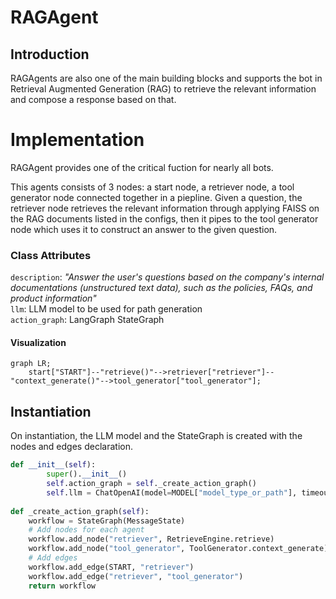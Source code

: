 # RAGAgent
## Introduction

RAGAgents are also one of the main building blocks and supports the bot in Retrieval Augmented Generation (RAG) to retrieve the relevant information and compose a response based on that.

# Implementation

RAGAgent provides one of the critical fuction for nearly all bots.

This agents consists of 3 nodes: a start node, a retriever node, a tool generator node connected together in a piepline. Given a question, the retriever node retrieves the relevant information through applying FAISS on the RAG documents listed in the configs, then it pipes to the tool generator node which uses it to construct an answer to the given question.

### Class Attributes
`description`: *"Answer the user's questions based on the company's internal documentations (unstructured text data), such as the policies, FAQs, and product information"*\
`llm`: LLM model to be used for path generation\
`action_graph`: LangGraph StateGraph

#### Visualization
```mermaid
graph LR;
    start["START"]--"retrieve()"-->retriever["retriever"]--"context_generate()"-->tool_generator["tool_generator"];
```
## Instantiation
On instantiation, the LLM model and the StateGraph is created with the nodes and edges declaration.

```py
def __init__(self):
        super().__init__()
        self.action_graph = self._create_action_graph()
        self.llm = ChatOpenAI(model=MODEL["model_type_or_path"], timeout=30000)
     
def _create_action_graph(self):
    workflow = StateGraph(MessageState)
    # Add nodes for each agent
    workflow.add_node("retriever", RetrieveEngine.retrieve)
    workflow.add_node("tool_generator", ToolGenerator.context_generate)
    # Add edges
    workflow.add_edge(START, "retriever")
    workflow.add_edge("retriever", "tool_generator")
    return workflow
```

<!-- ## Execution
#### 0. Calling `execute()`
The `execute()` method is called which invokes the StateGraph on the MessageState and runs generator on the input MessageState. It returns the invoked StateGraph which allows it to be nested into other agents.

```py
def execute(self, msg_state: MessageState):
    graph = self.action_graph.compile()
    result = graph.invoke(msg_state)
    return result
```

### Retrieval
Retrieval is powered using FAISS
```py
def retrieve(state: MessageState):
    # get the input message
    user_message = state['user_message']

    # Search for the relevant documents
    docs = FaissRetriever.load_docs(database_path=os.environ.get("DATA_DIR"))
    retrieved_text = docs.search(user_message.history)

    state["message_flow"] = retrieved_text
    return state
```

### Context Generation

#### 1. Unpack MessageState 
First, the first stage unpacks the [MessageState](../MessageState.md) object.
```py
def generator(self, state: MessageState) -> MessageState:
    # get the input message
    user_message = state['user_message']
    orchestrator_message = state['orchestrator_message']
    message_flow = state.get('response', "") + "\n" + state.get("message_flow", "")

    # get the orchestrator message content
    orch_msg_content = orchestrator_message.message
    orch_msg_attr = orchestrator_message.attribute
    direct_response = orch_msg_attr.get('direct_response', False)
```

#### 2. Check for predefined automatic response
Next, it then checks if it has a predefined static response to respond at the node that should be done without generation.
```py
    if direct_response:
        return orch_msg_content
```

3. #### Generate Response
Then, it checks if an `orchestrator_message`(`node['attribute']['value']` in [TaskGraph](../Taskgraph/intro.md)) exists. `orchestrator_message` holds the pre-generated text for which the response would be built off on. Otherwise, it will generate from scratch
    ex. 

```py
    if message_flow and message_flow != "\n":
        prompt = PromptTemplate.from_template(message_flow_generator_prompt)
        input_prompt = prompt.invoke({"sys_instruct": state["sys_instruct"], "message": orch_msg_content, "formatted_chat": user_message.history, "initial_response": message_flow})
    else:
        prompt = PromptTemplate.from_template(message_generator_prompt)
        input_prompt = prompt.invoke({"sys_instruct": state["sys_instruct"], "message": orch_msg_content, "formatted_chat": user_message.history})
```

4. #### Connect to the LangChain
Lastly, it generates and processes the text into a string output and returns the updated MessageState.
```py
    logger.info(f"Prompt: {input_prompt.text}")
    chunked_prompt = chunk_string(input_prompt.text, tokenizer=MODEL["tokenizer"], max_length=MODEL["context"])
    final_chain = self.llm | StrOutputParser()
    answer = final_chain.invoke(chunked_prompt)

    state["message_flow"] = ""
    state["response"] = answer
    return state
```

---
## Code

```py
class RAGAgent(BaseAgent):

    description = "Answer the user's questions based on the company's internal documentations (unstructured text data), such as the policies, FAQs, and product information"

    def __init__(self):
        super().__init__()
        self.action_graph = self._create_action_graph()
        self.llm = ChatOpenAI(model=MODEL["model_type_or_path"], timeout=30000)
     
    def _create_action_graph(self):
        workflow = StateGraph(MessageState)
        # Add nodes for each agent
        workflow.add_node("retriever", RetrieveEngine.retrieve)
        workflow.add_node("tool_generator", ToolGenerator.context_generate)
        # Add edges
        workflow.add_edge(START, "retriever")
        workflow.add_edge("retriever", "tool_generator")
        return workflow

    def execute(self, msg_state: MessageState):
        graph = self.action_graph.compile()
        result = graph.invoke(msg_state)
        return result
``` -->